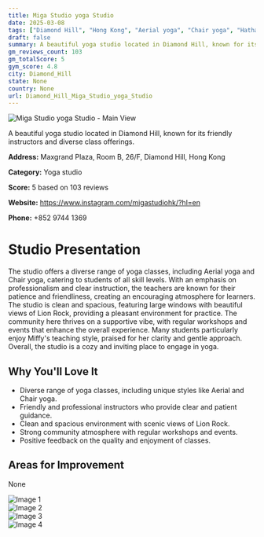 ```yaml
---
title: Miga Studio yoga Studio
date: 2025-03-08
tags: ["Diamond Hill", "Hong Kong", "Aerial yoga", "Chair yoga", "Hatha Flow", "community-oriented", "clean and cozy", "Diamond Hill"]  
draft: false
summary: A beautiful yoga studio located in Diamond Hill, known for its friendly instructors and diverse class offerings.
gm_reviews_count: 103
gm_totalScore: 5
gym_score: 4.8
city: Diamond_Hill
state: None
country: None
url: Diamond_Hill_Miga_Studio_yoga_Studio
---
```


<div className="aspect-[16/9] relative my-8">
  <img 
    src="https://lh5.googleusercontent.com/p/AF1QipNM0lBwpxoFpkAKH26wYw4eL03g9TremAOBExU_=w1920-h1080-k-no"
    alt="Miga Studio yoga Studio - Main View"
    className="object-cover absolute inset-0 w-full h-full rounded-lg"
  />
</div>

A beautiful yoga studio located in Diamond Hill, known for its friendly instructors and diverse class offerings.

**Address:** Maxgrand Plaza, Room B, 26/F, Diamond Hill, Hong Kong

**Category:** Yoga studio

**Score:** 5 based on 103 reviews

**Website:** https://www.instagram.com/migastudiohk/?hl=en

**Phone:** +852 9744 1369

# Studio Presentation

The studio offers a diverse range of yoga classes, including Aerial yoga and Chair yoga, catering to students of all skill levels. With an emphasis on professionalism and clear instruction, the teachers are known for their patience and friendliness, creating an encouraging atmosphere for learners. The studio is clean and spacious, featuring large windows with beautiful views of Lion Rock, providing a pleasant environment for practice. The community here thrives on a supportive vibe, with regular workshops and events that enhance the overall experience. Many students particularly enjoy Miffy's teaching style, praised for her clarity and gentle approach. Overall, the studio is a cozy and inviting place to engage in yoga.

## Why You'll Love It

- Diverse range of yoga classes, including unique styles like Aerial and Chair yoga.
- Friendly and professional instructors who provide clear and patient guidance.
- Clean and spacious environment with scenic views of Lion Rock.
- Strong community atmosphere with regular workshops and events.
- Positive feedback on the quality and enjoyment of classes.

## Areas for Improvement

None

<div className="grid grid-cols-1 xl:grid-cols-2 gap-4 my-8">
<div className="aspect-[4/3] relative"><img src="https://lh3.googleusercontent.com/p/AF1QipNMohJPhI97YfQZBFBijmRp-gpZFS2q7A5IGAZl=w1920-h1080-k-no" alt="Image 1" className="object-cover absolute inset-0 w-full h-full rounded-lg" /></div>
<div className="aspect-[4/3] relative"><img src="https://lh5.googleusercontent.com/p/AF1QipPqxpxCrPMvaBgSTEumkVa_b_53D_5mDMu-PKky=w1920-h1080-k-no" alt="Image 2" className="object-cover absolute inset-0 w-full h-full rounded-lg" /></div>
<div className="aspect-[4/3] relative"><img src="https://lh5.googleusercontent.com/p/AF1QipPQMc1xSLmxbuhDL-UYFE1fiiJznrWMrI05-N4v=w1920-h1080-k-no" alt="Image 3" className="object-cover absolute inset-0 w-full h-full rounded-lg" /></div>
<div className="aspect-[4/3] relative"><img src="https://lh5.googleusercontent.com/p/AF1QipP-K-6sh2YBhz_A2NVuI9-ecN_9ixg0wEj3SGEQ=w1920-h1080-k-no" alt="Image 4" className="object-cover absolute inset-0 w-full h-full rounded-lg" /></div>
</div>